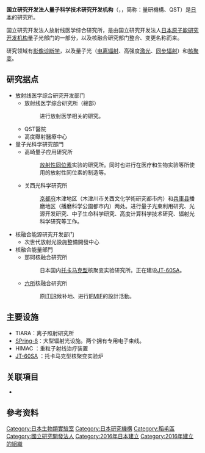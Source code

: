 {{TA
|G1=物理
}}
{{infobox Organization
|name             = 国立研究开发法人量子科学技术研究开发机构
|original_name    = {{lang|ja|国立研究開発法人量子科学技術研究開発機構}}
|image            =  National Institutes for Quantum and Radiological Science and Technology.JPG
|image_border     = 
|size             = <!-- 图片宽度，默认值：200px -->
|border             = yes
|caption          = 量子科学技术研究开发机构
|map              = 
|msize            = <!-- 地图宽度，默认值：250px -->
|mcaption         = <!-- 地图标题 -->
|abbreviation     = QST、量子科研
|motto            = <!-- 组织宣言 -->
|formation        = 2016年
|founder          = <!-- 创始人 -->
|extinction       = <!-- 解散时间 -->
|type             = 国立研究开发法人
|status           = <!-- 地位（如：临时机构，特别机构，协会，基金会，隸屬層級等） -->
|purpose          = <!-- 组织目標（如：保护环境，促进贸易等） -->
|headquarters     = 日本[[千葉县|千葉县]][[千葉市|千葉市]]稻毛区穴川4丁目9番1号
|location         = 
|region_served    = 
|membership       = 
|language         = <!-- 工作语言 -->
|leader_title     = 理事长
|leader_name      =[[平野俊夫|平野俊夫]]
|main_organ       = <!-- 主要运行机构（如：董事会，办公室等） -->
|parent_organization = 文部科学省（另有一部分业务由原子力規制委員会管辖）
|affiliations     = 放射线医学综合研究所、那珂核聚变研究所、六所核聚变研究所、高崎量子应用研究所、关西光科学研究所
|num_staff        = 约1220名<ref>{{cite web|url=http://www.qst.go.jp/about/outline.html|title=概要・組織|publisher=国立研究開発法人量子科学技術研究開発機構|access-date=2016-08-14|archive-url=https://web.archive.org/web/20160404152918/http://www.qst.go.jp/about/outline.html|archive-date=2016-04-04|dead-url=yes}}</ref>
|num_volunteers   = <!-- 志愿者人数 -->
|budget           = 539億日圓
|website          = http://www.qst.go.jp/
|remarks          = <!-- 注释 -->
}}
'''国立研究开发法人量子科学技术研究开发机构'''（{{jpn|j=国立研究開発法人量子科学技術研究開発機構|hg=りょうしかがくぎじゅつけんきゅうかいはつきこう}}，{{lang-en|National Institutes for Quantum and Radiological Science and Technology}}，简称：量研機構、QST）是[[日本|日本]]的研究所。

国立研究开发法人放射线医学综合研究所，是由国立研究开发法人[[日本原子能研究开发机构|日本原子能研究开发机构]]量子光部门的一部分，以及核融合研究部门整合、变更名称而来。

研究领域有[[影像诊断学|影像诊断学]]，以及量子光（[[电离辐射|电离辐射]]、高强度[[激光|激光]]、[[同步辐射|同步辐射]]）和[[核聚变|核聚变]]。

== 研究据点 ==
* 放射线医学综合研究开发部门
** 放射线医学综合研究所（總部）
**: 进行放射医学相关的研究。
** QST醫院
** 高度曝射醫療中心
* 量子光科学研究部門
** 高崎量子应用研究所
**: [[放射性同位素|放射性同位素]]实验的研究所。同时也进行在医疗和生物实验等所使用的放射性同位素的制造等。
** 关西光科学研究所
**: [[京都府|京都府]]木津地区（木津川市关西文化学術研究都市内）和[[兵庫县|兵庫县]]播磨地区（播磨科学公園都市内）两处。进行量子光束利用研究、光源开发研究、中子生命科学研究、高度计算科学技术研究、辐射光科学研究等工作。
* 核融合能源研究开发部门
** 次世代放射光設施整備開發中心
* 核融合能量部門
** 那珂核融合研究所
**: 日本国内[[托卡马克|托卡马克型]]核聚变实验研究所。正在建设[[JT-60|JT-60SA]]。
** [[六所村|六所]]核融合研究所 
**: 原[[国际热核聚变实验反应堆|ITER]]候补地、进行[[国际聚变材料放射测试设施|IFMIF]]的設計活動。

== 主要设施 ==
* TIARA：离子照射研究所
* [[SPring-8|SPring-8]]：大型辐射光设施。两个拥有专用电子束线。
* HIMAC ：重粒子射线治疗装置
* [[JT-60|JT-60SA]] ：托卡马克型核聚变实验炉

== 关联項目 ==
* {{link-ja|幅広いアプローチ|幅広いアプローチ}}

== 參考资料 ==
{{reflist}}
{{文部科學省}}
{{日本独立行政法人}}
{{Authority control}}
[[Category:日本生物類實驗室|Category:日本生物類實驗室]]
[[Category:日本研究機構|Category:日本研究機構]]
[[Category:稻毛區|Category:稻毛區]]
[[Category:國立研究開發法人|Category:國立研究開發法人]]
[[Category:2016年日本建立|Category:2016年日本建立]]
[[Category:2016年建立的組織|Category:2016年建立的組織]]